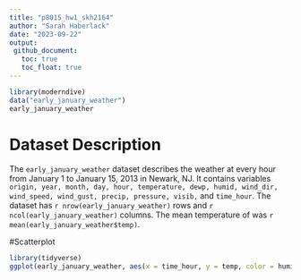 ```yaml
---
title: "p8015_hw1_skh2164"
author: "Sarah Haberlack"
date: "2023-09-22"
output: 
 github_document:
   toc: true
   toc_float: true
---
```


```r
library(moderndive)
data("early_january_weather")
early_january_weather
```

# Dataset Description
The `early_january_weather` dataset describes the weather at every hour from January 1 to January 15, 2013 in Newark, NJ. It contains variables `origin, year, month, day, hour, temperature, dewp, humid, wind_dir, wind_speed, wind_gust, precip, pressure, visib,` and `time_hour`. The dataset has `r nrow(early_january_weather)` rows and `r ncol(early_january_weather)` columns. The mean temperature of was `r mean(early_january_weather$temp)`.

#Scatterplot
```r
library(tidyverse)
ggplot(early_january_weather, aes(x = time_hour, y = temp, color = humid)) + geom_point()
```